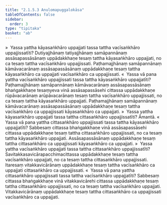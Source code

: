 ```yaml
---
title: "2.1.5.3 Anulomapuggalokāsa"
tableOfContents: false
sidebar:
  order: 3
type: "tipitaka"
basket: "ab"
---
```



<DynamicBreadcrumb />

<Division number="62">

<Paragraph number="294">
»  Yassa yattha kāyasaṅkhāro uppajjati tassa tattha vacīsaṅkhāro uppajjissatīti?
</Paragraph>

<Paragraph number="295">
Dutiyajjhānaṃ tatiyajjhānaṃ samāpannānaṃ assāsapassāsānaṃ uppādakkhaṇe tesaṃ tattha kāyasaṅkhāro uppajjati, no ca tesaṃ tattha vacīsaṅkhāro uppajjissati. Paṭhamajjhānaṃ samāpannānaṃ kāmāvacarānaṃ assāsapassāsānaṃ uppādakkhaṇe tesaṃ tattha kāyasaṅkhāro ca uppajjati vacīsaṅkhāro ca uppajjissati.
</Paragraph>

<Paragraph number="296">
«  Yassa vā pana yattha vacīsaṅkhāro uppajjissati tassa tattha kāyasaṅkhāro uppajjatīti?
</Paragraph>

<Paragraph number="297">
Paṭhamajjhānaṃ samāpannānaṃ kāmāvacarānaṃ assāsapassāsānaṃ bhaṅgakkhaṇe tesaṃyeva vinā assāsapassāsehi cittassa uppādakkhaṇe rūpāvacarānaṃ arūpāvacarānaṃ tesaṃ tattha vacīsaṅkhāro uppajjissati, no ca tesaṃ tattha kāyasaṅkhāro uppajjati. Paṭhamajjhānaṃ samāpannānaṃ kāmāvacarānaṃ assāsapassāsānaṃ uppādakkhaṇe tesaṃ tattha vacīsaṅkhāro ca uppajjissati kāyasaṅkhāro ca uppajjati.
</Paragraph>

<Paragraph number="298">
»  Yassa yattha kāyasaṅkhāro uppajjati tassa tattha cittasaṅkhāro uppajjissatīti? Āmantā.
</Paragraph>

<Paragraph number="299">
«  Yassa vā pana yattha cittasaṅkhāro uppajjissati tassa tattha kāyasaṅkhāro uppajjatīti?
</Paragraph>

<Paragraph number="300">
Sabbesaṃ cittassa bhaṅgakkhaṇe vinā assāsapassāsehi cittassa uppādakkhaṇe tesaṃ tattha cittasaṅkhāro uppajjissati, no ca tesaṃ tattha kāyasaṅkhāro uppajjati. Assāsapassāsānaṃ uppādakkhaṇe tesaṃ tattha cittasaṅkhāro ca uppajjissati kāyasaṅkhāro ca uppajjati.
</Paragraph>

</Division>
<Division number="63">

<Paragraph number="301">
»  Yassa yattha vacīsaṅkhāro uppajjati tassa tattha cittasaṅkhāro uppajjissatīti?
</Paragraph>

<Paragraph number="302">
Savitakkasavicārapacchimacittassa uppādakkhaṇe tesaṃ tattha vacīsaṅkhāro uppajjati, no ca tesaṃ tattha cittasaṅkhāro uppajjissati. Itaresaṃ vitakkavicārānaṃ uppādakkhaṇe tesaṃ tattha vacīsaṅkhāro ca uppajjati cittasaṅkhāro ca uppajjissati.
</Paragraph>

<Paragraph number="303">
«  Yassa vā pana yattha cittasaṅkhāro uppajjissati tassa tattha vacīsaṅkhāro uppajjatīti?
</Paragraph>

<Paragraph number="304">
Sabbesaṃ cittassa bhaṅgakkhaṇe vinā vitakkavicārehi cittassa uppādakkhaṇe tesaṃ tattha cittasaṅkhāro uppajjissati, no ca tesaṃ tattha vacīsaṅkhāro uppajjati. Vitakkavicārānaṃ uppādakkhaṇe tesaṃ tattha cittasaṅkhāro ca uppajjissati vacīsaṅkhāro ca uppajjati.
</Paragraph>
</Division>